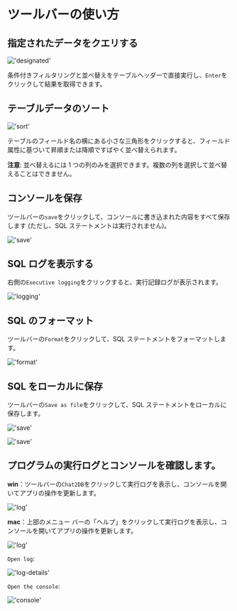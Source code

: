 # ツールバーの使い方

## 指定されたデータをクエリする
!['designated'](/image/connection-manage/designated.png)

条件付きフィルタリングと並べ替えをテーブルヘッダーで直接実行し、`Enter`をクリックして結果を取得できます。


## テーブルデータのソート

!['sort'](/image/connection-manage/sort_data.png)

テーブルのフィールド名の横にある小さな三角形をクリックすると、フィールド属性に基づいて昇順または降順ですばやく並べ替えられます。


**注意**: 並べ替えるには 1 つの列のみを選択できます。複数の列を選択して並べ替えることはできません。

## コンソールを保存

ツールバーの`save`をクリックして、コンソールに書き込まれた内容をすべて保存します (ただし、SQL ステートメントは実行されません)。

!['save'](/image/connection-manage/save.png)


## SQL ログを表示する

右側の`Executive logging`をクリックすると、実行記録ログが表示されます。

!['logging'](/image/connection-manage/logging.png)

## SQL のフォーマット

ツールバーの`Format`をクリックして、SQL ステートメントをフォーマットします。

!['format'](/image/connection-manage/format.png)

## SQL をローカルに保存

ツールバーの`Save as file`をクリックして、SQL ステートメントをローカルに保存します。

!['save'](/image/connection-manage/saveAsFile.png)

!['save'](/image/connection-manage/saveAsFile2.png)


## プログラムの実行ログとコンソールを確認します。

**win**：ツールバーの`Chat2DB`をクリックして実行ログを表示し、コンソールを開いてアプリの操作を更新します。

!['log'](/image/connection-manage/log.png)

**mac**：上部のメニュー バーの「ヘルプ」をクリックして実行ログを表示し、コンソールを開いてアプリの操作を更新します。

!['log'](/image/connection-manage/mac.png)

`Open log`:

!['log-details'](/image/connection-manage/log-details.png)

`Open the console`:

!['console'](/image/connection-manage/console.png)
